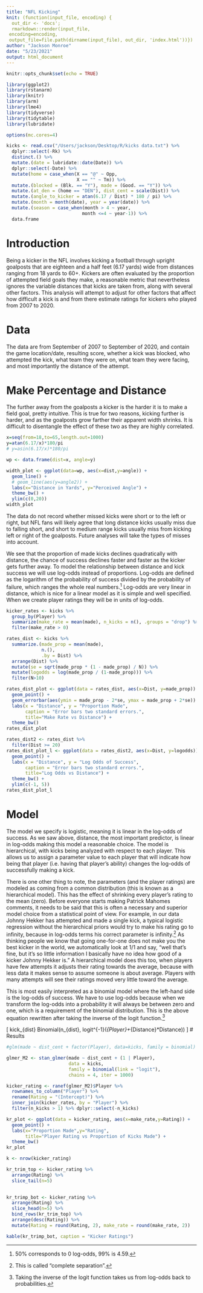 ```yaml
---
title: "NFL Kicking"
knit: (function(input_file, encoding) {
  out_dir <- 'docs';
  rmarkdown::render(input_file,
 encoding=encoding,
 output_file=file.path(dirname(input_file), out_dir, 'index.html'))})
author: "Jackson Monroe"
date: "5/23/2021"
output: html_document
---
```


```r
knitr::opts_chunk$set(echo = TRUE)

library(ggplot2)
library(rstanarm)
library(knitr)
library(arm)
library(lme4)
library(tidyverse)
library(tidytable)
library(lubridate)

options(mc.cores=4)

kicks <- read.csv("/Users/jackson/Desktop/R/kicks data.txt") %>%
  dplyr::select(-Rk) %>%
  distinct.() %>%
  mutate.(date = lubridate::date(Date)) %>%
  dplyr::select(-Date) %>%
  mutate(home = case_when(X == "@" ~ Opp,
                          X == "" ~ Tm)) %>%
  mutate.(blocked = (Blk. == "Y"), made = (Good. == "Y")) %>%
  mutate.(at_den = (home == "DEN"), dist_cent = scale(Dist)) %>%
  mutate.(angle_to_kicker = atan(6.17 / Dist) * 180 / pi) %>%
  mutate.(month = month(date), year = year(date)) %>%
  mutate.(season = case_when(month > 4 ~ year,
                            month <=4 ~ year-1)) %>%
  data.frame
```


# Introduction

Being a kicker in the NFL involves kicking a football through upright goalposts that are eighteen and a half feet (6.17 yards) wide from distances ranging from 18 yards to 60+. Kickers are often evaluated by the proportion of attempted field goals they make, a reasonable metric that nevertheless ignores the variable distances that kicks are taken from, along with several other factors. This analysis will attempt to adjust for other factors that affect how difficult a kick is and from there estimate ratings for kickers who played from 2007 to 2020.

# Data

The data are from September of 2007 to September of 2020, and contain the game location/date, resulting score, whether a kick was blocked, who attempted the kick, what team they were on, what team they were facing, and most importantly the distance of the attempt.

# Make Percentage and Distance

The further away from the goalposts a kicker is the harder it is to make a field goal, pretty intuitive. This is true for two reasons, kicking further is harder, and as the goalposts grow farther their apparent width shrinks. It is difficult to disentangle the effect of these two as they are highly correlated.

```r
x=seq(from=18,to=65,length.out=1000)
y=atan(6.17/x)*180/pi
# y=asin(6.17/x)*180/pi

wp <- data.frame(dist=x, angle=y)

width_plot <- ggplot(data=wp, aes(x=dist,y=angle)) +
  geom_line() +
  # geom_line(aes(y=angle2)) +
  labs(x="Distance in Yards", y="Perceived Angle") +
  theme_bw() +
  ylim(c(0,20))
width_plot
```

The data do not record whether missed kicks were short or to the left or right, but NFL fans will likely agree that long distance kicks usually miss due to falling short, and short to medium range kicks usually miss from kicking left or right of the goalposts. Future analyses will take the types of misses into account.

We see that the proportion of made kicks declines quadratically with distance, the chance of success declines faster and faster as the kicker gets further away. To model the relationship between distance and kick success we will use log-odds instead of proportions. Log-odds are defined as the logarithm of the probability of success divided by the probability of failure, which ranges the whole real numbers.^[50\% corresponds to 0 log-odds, 99\% is 4.59.] Log-odds are very linear in distance, which is nice for a linear model as it is simple and well specified. When we create player ratings they will be in units of log-odds.


```r
kicker_rates <- kicks %>%
  group_by(Player) %>%
  summarize(make_rate = mean(made), n_kicks = n(), .groups = "drop") %>%
  filter(make_rate > 0)

rates_dist <- kicks %>%
  summarize.(made_prop = mean(made),
             n.(),
             .by = Dist) %>%
  arrange(Dist) %>%
  mutate(se = sqrt(made_prop * (1 - made_prop) / N)) %>%
  mutate(logodds = log(made_prop / (1-made_prop))) %>%
  filter(N>10)

rates_dist_plot <- ggplot(data = rates_dist, aes(x=Dist, y=made_prop)) +
  geom_point() +
  geom_errorbar(aes(ymin = made_prop - 2*se, ymax = made_prop + 2*se)) +
  labs(x = "Distance", y = "Proportion Made",
       caption = "Error bars two standard errors.",
       title="Make Rate vs Distance") +
  theme_bw()
rates_dist_plot

rates_dist2 <- rates_dist %>%
  filter(Dist >= 20)
rates_dist_plot_l <- ggplot(data = rates_dist2, aes(x=Dist, y=logodds)) +
  geom_point() +
  labs(x = "Distance", y = "Log Odds of Success",
       caption = "Error bars two standard errors.",
       title="Log Odds vs Distance") +
  theme_bw() +
  ylim(c(-1, 5))
rates_dist_plot_l

```

# Model

The model we specify is logistic, meaning it is linear in the log-odds of success. As we saw above, distance, the most important predictor, is linear in log-odds making this model a reasonable choice. The model is hierarchical, with kicks being analyzed with respect to each player. This allows us to assign a parameter value to each player that will indicate how being that player (i.e. having that player's ability) changes the log-odds of successfully making a kick.

There is one other thing to note, the parameters (and the player ratings) are modeled as coming from a common distribution (this is known as a hierarchical model). This has the effect of shrinking every player's rating to the mean (zero). Before everyone starts making Patrick Mahomes comments, it needs to be said that this is often a necessary and superior model choice from a statistical point of view. For example, in our data Johnny Hekker has attempted and made a single kick, a typical logistic regression without the hierarchical priors would try to make his rating go to infinity, because in log-odds terms his correct parameter is infinity.^[This is called "complete separation".] As thinking people we know that going one-for-one does not make you the best kicker in the world, we automatically look at 1/1 and say, "well that's fine, but it's so little information I basically have no idea how good of a kicker Johnny Hekker is." A hierarchical model does this too, when players have few attempts it adjusts their rating towards the average, because with less data it makes sense to assume someone is about average. Players with many attempts will see their ratings moved very little toward the average.

\begin{align*}
log\Big(\frac{P(Make)}{1-P(Make)}\Big)&=\alpha_{Player}+\beta_{Distance}*Distance\\
\alpha_{Player}&\sim N(0, \sigma_{Player})\\
\beta_{Distance}&\sim N(0, \sigma_{Distance})
\end{align*}

This is most easily interpreted as a binomial model where the left-hand side is the log-odds of success. We have to use log-odds because when we transform the log-odds into a probability it will always be between zero and one, which is a requirement of the binomial distribution. This is the above equation rewritten after taking the inverse of the logit function.^[Taking the inverse of the logit function takes us from log-odds back to probabilities.]

\[
kick_{dist} \sim Binomial(n_{dist}, logit^{-1}(\alpha_{Player}+\beta_{Distance}*Distance))
\]
# Results

```r
#glm(made ~ dist_cent + factor(Player), data=kicks, family = binomial)

glmer_M2 <- stan_glmer(made ~ dist_cent + (1 | Player), 
                       data = kicks,
                       family = binomial(link = "logit"), 
                       chains = 4, iter = 1000)

kicker_rating <- ranef(glmer_M2)$Player %>% 
  rownames_to_column("Player") %>% 
  rename(Rating = "(Intercept)") %>% 
  inner_join(kicker_rates, by = "Player") %>%
  filter(n_kicks > 1) %>% dplyr::select(-n_kicks)

kr_plot <- ggplot(data = kicker_rating, aes(x=make_rate,y=Rating)) +
  geom_point() +
  labs(x="Proportion Made",y="Rating",
       title="Player Rating vs Proportion of Kicks Made") +
  theme_bw()
kr_plot

k <- nrow(kicker_rating)

kr_trim_top <- kicker_rating %>%
  arrange(Rating) %>%
  slice_tail(n=5)
  

kr_trimp_bot <- kicker_rating %>%
  arrange(Rating) %>%
  slice_head(n=5) %>%
  bind_rows(kr_trim_top) %>%
  arrange(desc(Rating)) %>%
  mutate(Rating = round(Rating, 2), make_rate = round(make_rate, 2))

kable(kr_trimp_bot, caption = "Kicker Ratings")

```


